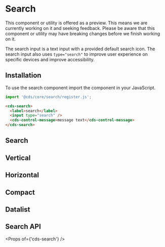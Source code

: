 
<Meta title="Forms (Preview)/Search/Getting Started" />

# Search

<cds-alert-group status="warning" cds-layout="m-b:lg">
  <cds-alert>
    This component or utility is offered as a preview. This means we are currently working on it and seeking feedback.
    Please be aware that this component or utility may have breaking changes before we finish working on it.
  </cds-alert>
</cds-alert-group>

The search input is a text input with a provided default search icon. The search
input also uses `type="search"` to improve user experience on specific devices
and improve accessibility.

## Installation

To use the search component import the component in your JavaScript.

```typescript
import '@cds/core/search/register.js';
```

```html
<cds-search>
  <label>search</label>
  <input type="search" />
  <cds-control-message>message text</cds-control-message>
</cds-search>
```

## Search

<Preview>
  <Story id="forms-preview-search-stories--search" />
</Preview>

## Vertical

<Preview>
  <Story id="forms-preview-search-stories--vertical" />
</Preview>

## Horizontal

<Preview>
  <Story id="forms-preview-search-stories--horizontal" />
</Preview>

## Compact

<Preview>
  <Story id="forms-preview-search-stories--compact" />
</Preview>

## Datalist

<Preview>
  <Story id="forms-preview-search-stories--datalist" />
</Preview>

## Search API

<Props of={'cds-search'} />
